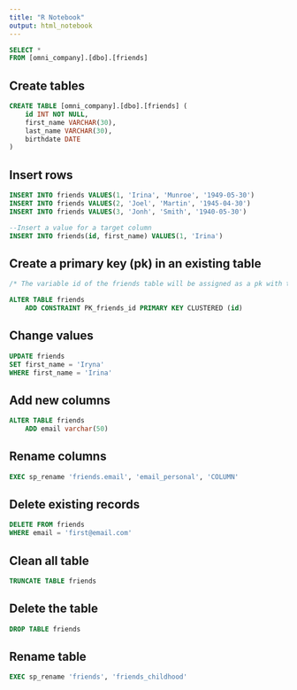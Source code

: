 ```yaml
---
title: "R Notebook"
output: html_notebook
---
```


```sql
SELECT *
FROM [omni_company].[dbo].[friends] 
```


## Create tables
```sql

CREATE TABLE [omni_company].[dbo].[friends] (
    id INT NOT NULL,
    first_name VARCHAR(30),
    last_name VARCHAR(30),
    birthdate DATE
)
```

## Insert rows
```sql
INSERT INTO friends VALUES(1, 'Irina', 'Munroe', '1949-05-30')
INSERT INTO friends VALUES(2, 'Joel', 'Martin', '1945-04-30')
INSERT INTO friends VALUES(3, 'Jonh', 'Smith', '1940-05-30')
```



```sql
--Insert a value for a target column
INSERT INTO friends(id, first_name) VALUES(1, 'Irina')
```


## Create a primary key (pk) in an existing table
```sql
/* The variable id of the friends table will be assigned as a pk with the name PK_friends_id */

ALTER TABLE friends
	ADD CONSTRAINT PK_friends_id PRIMARY KEY CLUSTERED (id)
```

## Change values
```sql
UPDATE friends
SET first_name = 'Iryna' 
WHERE first_name = 'Irina'
```

## Add new columns
```sql
ALTER TABLE friends
	ADD email varchar(50)
```

## Rename columns
```sql
EXEC sp_rename 'friends.email', 'email_personal', 'COLUMN'
```

## Delete existing records
```sql
DELETE FROM friends
WHERE email = 'first@email.com'
```

## Clean all table
```sql
TRUNCATE TABLE friends
```

## Delete the table
```sql
DROP TABLE friends
```

## Rename table
```sql
EXEC sp_rename 'friends', 'friends_childhood'
```

